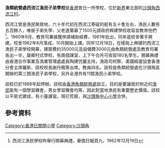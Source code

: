 '''漁類統營處西流江漁民子弟學校'''是[[香港|香港]]昔日一所學校，位於[[新界|新界]]東北部的[[沙頭角|沙頭角]][[西流江|西流江村]]。

西流江曾是漁民聚居地，六十年代初在西流江寄碇的艇有五十隻左右，漁民人數有五百餘人，唯彼子弟失學，父老遂籌募了1500元請政府興建學校收容並教育他們<ref>西流江漁民學校昨舉行開幕典禮，華僑日報頁九，1962年12月19日</ref>。1960年9月，教育司署接獲申請補助經費，1961年批出，同年底校舍著手興建。校舍1962年8月落成，10月開始上課。同年12月18日，在矮崗上興建的西流江漁民子弟學校開幕，建築費約35000元及設備費3000元由魚類統營處及教育司署各出一半，屬鄉村式學校，有兩個課室，上下午合共可收容180名學生。開幕典禮由香港合作事業及漁業管理處處長陶建伉儷主持，漁政司柯察、美國經援協會香港分會主席羅斯、該校校長謝丹楓等出席。教員四名。該校是魚類統營處在沙頭角區開辦的第三間漁民子弟學校，另外全港共有11間漁民小弟學校。

該校已於1988年起停辦。該校由[[香港魚類統營處|香港魚類統營處]]設立，目的是要讓居於附近的[[漁民|漁民]]能有一個學習機會，男女學習機會均等，因此對當地漁民有重要歷史價值。該校以平房式建成，有小量課室。現已荒廢，與[[沙頭角中心小學|沙頭角中心小學]]合併。

== 參考資料 ==
{{Reflist}}{{School-stub}}

[[Category:香港已關閉小學|Category:香港已關閉小學]]
[[Category:沙頭角|Category:沙頭角]]